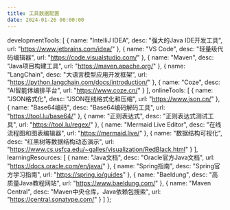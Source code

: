 ```yaml
---
title: 工具数据配置
date: 2024-01-26 00:00:00
---
```


  developmentTools: [
    { name: "IntelliJ IDEA", desc: "强大的Java IDE开发工具", url: "https://www.jetbrains.com/idea/" },
    { name: "VS Code", desc: "轻量级代码编辑器", url: "https://code.visualstudio.com/" },
    { name: "Maven", desc: "Java项目构建工具", url: "https://maven.apache.org/" },
    { name: "LangChain", desc: "大语言模型应用开发框架", url: "https://python.langchain.com/docs/introduction/" },
    { name: "Coze", desc: "AI智能体编排平台", url: "https://www.coze.cn/" }
  ],
  onlineTools: [
    { name: "JSON格式化", desc: "JSON在线格式化和压缩", url: "https://www.json.cn/" },
    { name: "Base64编码", desc: "Base64编码解码工具", url: "https://tool.lu/base64/" },
    { name: "正则表达式", desc: "正则表达式测试工具", url: "https://tool.lu/regex/" },
    { name: "Mermaid Live Editor", desc: "在线流程图和图表编辑器", url: "https://mermaid.live/" },
    { name: "数据结构可视化", desc: "红黑树等数据结构动态演示", url: "https://www.cs.usfca.edu/~galles/visualization/RedBlack.html" }
  ],
  learningResources: [
    { name: "Java文档", desc: "Oracle官方Java文档", url: "https://docs.oracle.com/en/java/" },
    { name: "Spring指南", desc: "Spring官方学习指南", url: "https://spring.io/guides" },
    { name: "Baeldung", desc: "高质量Java教程网站", url: "https://www.baeldung.com/" },
    { name: "Maven Central", desc: "Maven中央仓库，Java依赖包搜索", url: "https://central.sonatype.com/" }
  ]
};